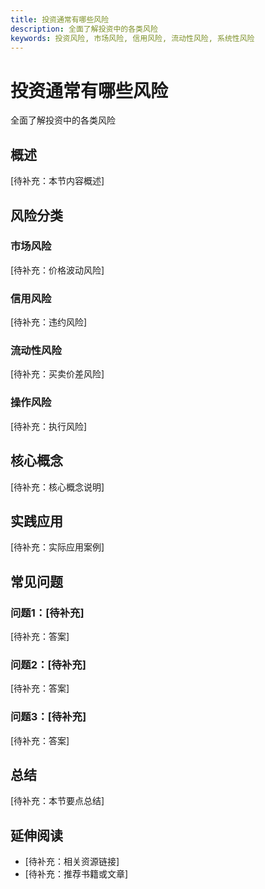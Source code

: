 ```yaml
---
title: 投资通常有哪些风险
description: 全面了解投资中的各类风险
keywords: 投资风险, 市场风险, 信用风险, 流动性风险, 系统性风险
---
```


# 投资通常有哪些风险

全面了解投资中的各类风险

## 概述

[待补充：本节内容概述]

## 风险分类

### 市场风险
[待补充：价格波动风险]

### 信用风险
[待补充：违约风险]

### 流动性风险
[待补充：买卖价差风险]

### 操作风险
[待补充：执行风险]

## 核心概念

[待补充：核心概念说明]

## 实践应用

[待补充：实际应用案例]

## 常见问题

### 问题1：[待补充]
[待补充：答案]

### 问题2：[待补充]
[待补充：答案]

### 问题3：[待补充]
[待补充：答案]

## 总结

[待补充：本节要点总结]

## 延伸阅读

- [待补充：相关资源链接]
- [待补充：推荐书籍或文章]
